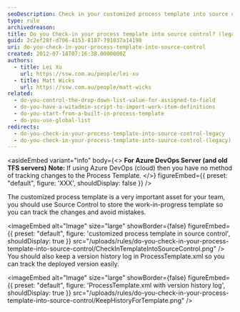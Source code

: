 ```yaml
---
seoDescription: Check in your customized process template into source control to track changes and avoid mistakes, ensuring version control and collaboration with team members.
type: rule
archivedreason:
title: Do you Check-in your process template into source control? (legacy)
guid: 2c2ef28f-d706-4153-8107-791037a14190
uri: do-you-check-in-your-process-template-into-source-control
created: 2012-07-18T07:16:38.0000000Z
authors:
  - title: Lei Xu
    url: https://ssw.com.au/people/lei-xu
  - title: Matt Wicks
    url: https://ssw.com.au/people/matt-wicks
related:
  - do-you-control-the-drop-down-list-value-for-assigned-to-field
  - do-you-have-a-witadmin-script-to-import-work-item-definitions
  - do-you-start-from-a-built-in-process-template
  - do-you-use-global-list
redirects:
  - do-you-check-in-your-process-template-into-source-control-legacy
  - do-you-check-in-your-process-template-into-source-control-(legacy)
---
```


<asideEmbed
  variant="info"
  body={<>
    **For Azure DevOps Server (and old TFS servers)**
**Note:** If using Azure DevOps (cloud) then you have no method of tracking changes to the Process Template.
  </>}
  figureEmbed={{
    preset: "default",
    figure: 'XXX',
    shouldDisplay: false
  }}
/>

The customized process template is a very important asset for your team, you should use Source Control to store the work-in-progress template so you can track the changes and avoid mistakes.


<imageEmbed
  alt="Image"
  size="large"
  showBorder={false}
  figureEmbed={{
    preset: "default",
    figure: 'customized process template in source control',
    shouldDisplay: true
  }}
  src="/uploads/rules/do-you-check-in-your-process-template-into-source-control/CheckInTemplateIntoSourceControl.png"
/>
You should also keep a version history log in ProcessTemplate.xml so you can track the deployed version easily.


<imageEmbed
  alt="Image"
  size="large"
  showBorder={false}
  figureEmbed={{
    preset: "default",
    figure: 'ProcessTemplate.xml with version history log',
    shouldDisplay: true
  }}
  src="/uploads/rules/do-you-check-in-your-process-template-into-source-control/KeepHistoryForTemplate.png"
/>